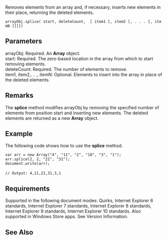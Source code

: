 Removes elements from an array and, if necessary, inserts new elements in their place, returning the deleted elements.

 arrayObj.splice( start, deleteCount,  [ item1 [, item2 [, . . . [, itemN ]]]])

==Parameters==
; arrayObj: Required. An '''Array''' object.
; start: Required. The zero-based location in the array from which to start removing elements.
; deleteCount: Required. The number of elements to remove.
; item1, item2,. . ., itemN: Optional. Elements to insert into the array in place of the deleted elements.

==Remarks==
The '''splice''' method modifies arrayObj by removing the specified number of elements from position start and inserting new elements. The deleted elements are returned as a new '''Array''' object.


==Example==
The following code shows how to use the '''splice''' method.

 var arr = new Array("4", "11", "2", "10", "3", "1");
 arr.splice(2, 2, "21", "31");
 document.write(arr);
 
 // Output: 4,11,21,31,3,1

==Requirements==
Supported in the following document modes: Quirks, Internet Explorer 6 standards, Internet Explorer 7 standards, Internet Explorer 8 standards, Internet Explorer 9 standards, Internet Explorer 10 standards. Also supported in Windows Store apps. See Version Information.


==See Also==

              
